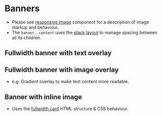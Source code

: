 
<Meta of={Banners} />

# Banners
- Please see [responsive image](/docs/components-images--docs) component for a description of image markup and behaviour.
- The `banner__content` uses the [stack layout](/docs/layout-stack--docs) to manage spacing between all its children.

## Fullwidth banner with text overlay

<Canvas of={Banners.FullwidthBanner} />

## Fullwidth banner with image overlay
- e.g. Gradient overlay to make text content more readable.

<Canvas of={Banners.FullwidthBannerOverlay} />

## Banner with inline image
- Uses the [fullwidth card](/story/components-cards--fullwidth-card) HTML structure & CSS behaviour.

<Canvas of={Banners.InlineBanner} />
